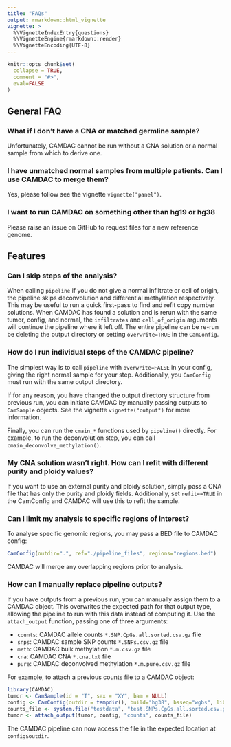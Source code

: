 ```yaml
---
title: "FAQs"
output: rmarkdown::html_vignette
vignette: >
  %\VignetteIndexEntry{questions}
  %\VignetteEngine{rmarkdown::render}
  %\VignetteEncoding{UTF-8}
---
```


```r
knitr::opts_chunk$set(
  collapse = TRUE,
  comment = "#>",
  eval=FALSE
)
```

## General FAQ

### What if I don't have a CNA or matched germline sample?

Unfortunately, CAMDAC cannot be run without a CNA solution or a normal sample from which to derive one.

### I have unmatched normal samples from multiple patients. Can I use CAMDAC to merge them?

Yes, please follow see the vignette `vignette("panel")`.

### I want to run CAMDAC on something other than hg19 or hg38

Please raise an issue on GitHub to request files for a new reference genome.

## Features

### Can I skip steps of the analysis?

When calling `pipeline` if you do not give a normal infiltrate or cell of origin, the pipeline skips deconvolution and differential methylation respectively. This may be useful to run a quick first-pass to find and refit copy number solutions. When CAMDAC has found a solution and is rerun with the same tumor, config, and normal, the `infiltrates` and `cell_of_origin` arguments will continue the pipeline where it left off. The entire pipeline can be re-run be deleting the output directory or setting `overwrite=TRUE` in the `CamConfig`.

### How do I run individual steps of the CAMDAC pipeline?

The simplest way is to call `pipeline` with `overwrite=FALSE` in your config, giving the right normal sample for your step. Additionally, you `CamConfig` must run with the same output directory.

If for any reason, you have changed the output directory structure from previous run, you can initiate CAMDAC by manually passing outputs to `CamSample` objects. See the vignette `vignette("output")` for more information.

Finally, you can run the `cmain_*` functions used  by `pipeline()` directly. For example, to run the deconvolution step, you can call `cmain_deconvolve_methylation()`.

### My CNA solution wasn't right. How can I refit with different purity and ploidy values?

If you want to use an external purity and ploidy solution, simply pass a CNA file that has only the purity and ploidy fields. Additionally, set `refit==TRUE` in the CamConfig and CAMDAC will use this to refit the sample.

### Can I limit my analysis to specific regions of interest?

To analyse specific genomic regions, you may pass a BED file to CAMDAC config:

```r
CamConfig(outdir=".", ref="./pipeline_files", regions="regions.bed")
```

CAMDAC will merge any overlapping regions prior to analysis.

### How can I manually replace pipeline outputs?

If you have outputs from a previous run, you can manually assign them to a CAMDAC object. This overwrites the expected path for that output type, allowing the pipeline to run with this data instead of computing it. Use the `attach_output` function, passing one of three arguments:

* `counts`: CAMDAC allele counts `*.SNP.CpGs.all.sorted.csv.gz` file
* `snps`: CAMDAC sample SNP counts `*.SNPs.csv.gz` file
* `meth`: CAMDAC bulk methylation `*.m.csv.gz` file
* `cna`: CAMDAC CNA `*.cna.txt` file
* `pure`: CAMDAC deconvolved methylation `*.m.pure.csv.gz` file

For example, to attach a previous counts file to a CAMDAC object:

```r
library(CAMDAC)
tumor <- CamSample(id = "T", sex = "XY", bam = NULL)
config <- CamConfig(outdir = tempdir(), build="hg38", bsseq="wgbs", lib="pe")
counts_file <- system.file("testdata", "test.SNPs.CpGs.all.sorted.csv.gz", package = "CAMDAC")
tumor <- attach_output(tumor, config, "counts", counts_file)
```

The CAMDAC pipeline can now access the file in the expected location at `config$outdir`.
